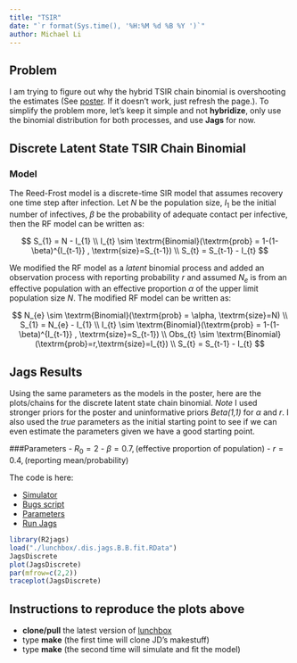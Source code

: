 ```yaml
---
title: "TSIR"
date: "`r format(Sys.time(), '%H:%M %d %B %Y ')`"
author: Michael Li
---
```


## Problem

I am trying to figure out why the hybrid TSIR chain binomial is overshooting the estimates (See [poster](https://github.com/wzmli/lunchbox/blob/master/EEID_Final_Mike.pdf). If it doesn't work, just refresh the page.). To simplify the problem more, let's keep it simple and not **hybridize**, only use the binomial distribution for both processes, and use **Jags** for now.


## Discrete Latent State TSIR Chain Binomial

### Model

The Reed-Frost model is a discrete-time SIR model that assumes recovery one time step after infection. Let $N$ be the population size, $I_{1}$ be the initial number of infectives, $\beta$ be the probability of adequate contact per infective, then the RF model can be written as:

$$
S_{1} = N - I_{1}
\\
I_{t} \sim \textrm{Binomial}(\textrm{prob} = 1-(1-\beta)^{I_{t-1}} , \textrm{size}=S_{t-1})
\\
S_{t} = S_{t-1} - I_{t}
$$

We modified the RF model as a _latent_ binomial process and added an observation process with reporting probability $r$ and assumed $N_{e}$ is from an effective population with an effective proportion $\alpha$ of the upper limit population size _N_. The modified RF model can be written as:

$$
N_{e} \sim \textrm{Binomial}(\textrm{prob} = \alpha, \textrm{size}=N)
\\
S_{1} = N_{e} - I_{1}
\\
I_{t} \sim \textrm{Binomial}(\textrm{prob} = 1-(1-\beta)^{I_{t-1}} , \textrm{size}=S_{t-1})
\\
Obs_{t} \sim \textrm{Binomial}(\textrm{prob}=r,\textrm{size}=I_{t})
\\
S_{t} = S_{t-1} - I_{t}
$$

## Jags Results 
Using the same parameters as the models in the poster, here are the plots/chains for the discrete latent state chain binomial. _Note_ I used stronger priors for the poster and uninformative priors _Beta(1,1)_ for $\alpha$ and $r$. I also used the _true_ parameters as the initial starting point to see if we can even estimate the parameters given we have a good starting point.

###Parameters
- $R_{0} = 2$
- $\beta = 0.7 , \textrm{(effective proportion of population)}$
- $r = 0.4 , \textrm{(reporting mean/probability)}$

The code is here:

- [Simulator](https://github.com/wzmli/lunchbox/blob/master/simulators/simulator.CB.R)
- [Bugs script](https://github.com/wzmli/lunchbox/blob/master/dis.B.B.buggen)
- [Parameters](https://github.com/wzmli/lunchbox/blob/master/parameters.CBB.R)
- [Run Jags](https://github.com/wzmli/lunchbox/blob/master/Jags.CB.R)


```r
library(R2jags)
load("./lunchbox/.dis.jags.B.B.fit.RData")
JagsDiscrete
plot(JagsDiscrete)
par(mfrow=c(2,2))
traceplot(JagsDiscrete)
```

## Instructions to reproduce the plots above
- **clone/pull** the latest version of [lunchbox](https://github.com/wzmli/lunchbox)
- type **make** (the first time will clone JD's makestuff)
- type **make** (the second time will simulate and fit the model)



